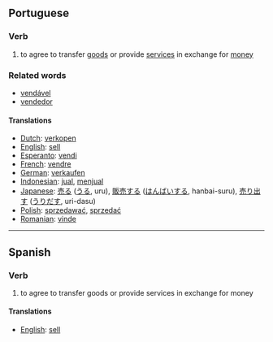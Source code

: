 ==Portuguese==
===Verb===
# to agree to transfer [[good]]s or provide [[service]]s in exchange for [[money]]

===Related words===
*[[vendável]]
*[[vendedor]]

====Translations====
*[[Dutch]]: [[verkopen]]
*[[English]]: [[sell]]
*[[Esperanto]]: [[vendi]]
*[[French]]: [[vendre]]
*[[German]]: [[verkaufen]]
*[[Indonesian]]: [[jual]], [[jual|menjual]]
*[[Japanese]]: [[売る]] ([[うる]], uru), [[販売]]する ([[はんばい]]する, hanbai-suru), [[売り出す]] ([[うりだす]], uri-dasu)
*[[Polish]]: [[sprzedawać]], [[sprzedać]] 
*[[Romanian]]: [[vinde]]

----
==Spanish==
===Verb===
# to agree to transfer goods or provide services in exchange for money

====Translations====
*[[English]]: [[sell]]
